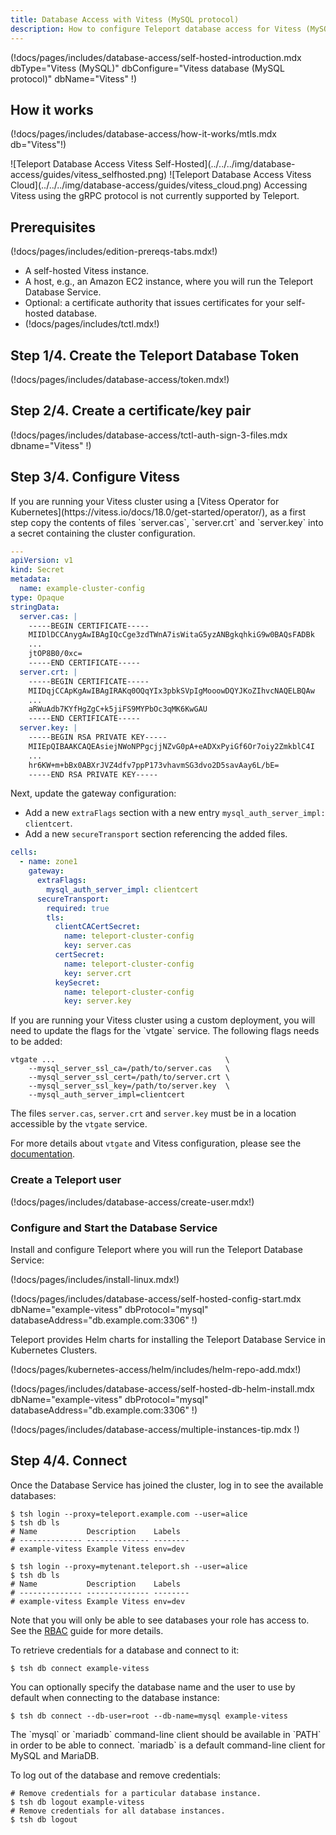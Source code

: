 ```yaml
---
title: Database Access with Vitess (MySQL protocol)
description: How to configure Teleport database access for Vitess (MySQL protocol)
---
```


(!docs/pages/includes/database-access/self-hosted-introduction.mdx dbType="Vitess (MySQL)" dbConfigure="Vitess database (MySQL protocol)" dbName="Vitess" !)

## How it works

(!docs/pages/includes/database-access/how-it-works/mtls.mdx db="Vitess"!)

<Tabs>
<TabItem scope={["oss", "enterprise"]} label="Self-Hosted">
![Teleport Database Access Vitess Self-Hosted](../../../img/database-access/guides/vitess_selfhosted.png)
</TabItem>
<TabItem scope={["cloud"]} label="Teleport Enterprise Cloud">
![Teleport Database Access Vitess Cloud](../../../img/database-access/guides/vitess_cloud.png)
</TabItem>

</Tabs>

<Notice type="note">
  Accessing Vitess using the gRPC protocol is not currently supported by
  Teleport.
</Notice>

## Prerequisites

(!docs/pages/includes/edition-prereqs-tabs.mdx!)

- A self-hosted Vitess instance.
- A host, e.g., an Amazon EC2 instance, where you will run the Teleport Database
  Service.
- Optional: a certificate authority that issues certificates for
  your self-hosted database.
- (!docs/pages/includes/tctl.mdx!)

## Step 1/4. Create the Teleport Database Token

(!docs/pages/includes/database-access/token.mdx!)

## Step 2/4. Create a certificate/key pair

(!docs/pages/includes/database-access/tctl-auth-sign-3-files.mdx dbname="Vitess" !)

## Step 3/4. Configure Vitess

<Tabs>
<TabItem label="Kubernetes operator">
If you are running your Vitess cluster using a [Vitess Operator for Kubernetes](https://vitess.io/docs/18.0/get-started/operator/),
as a first step copy the contents of files `server.cas`, `server.crt` and `server.key` into a secret containing the cluster configuration.

```yaml
---
apiVersion: v1
kind: Secret
metadata:
  name: example-cluster-config
type: Opaque
stringData:
  server.cas: |
    -----BEGIN CERTIFICATE-----
    MIIDlDCCAnygAwIBAgIQcCge3zdTWnA7isWitaG5yzANBgkqhkiG9w0BAQsFADBk
    ...
    jtOP8B0/0xc=
    -----END CERTIFICATE-----
  server.crt: |
    -----BEGIN CERTIFICATE-----
    MIIDqjCCApKgAwIBAgIRAKq0OQqYIx3pbkSVpIgMooowDQYJKoZIhvcNAQELBQAw
    ...
    aRWuAdb7KYfHgZgC+k5jiFS9MYPbOc3qMK6KwGAU
    -----END CERTIFICATE-----
  server.key: |
    -----BEGIN RSA PRIVATE KEY-----
    MIIEpQIBAAKCAQEAsiejNWoNPPgcjjNZvG0pA+eADXxPyiGf6Or7oiy2ZmkblC4I
    ...
    hr6KW+m+bBx0ABXrJVZ4dfv7ppP173vhavmSG3dvo2D5savAay6L/bE=
    -----END RSA PRIVATE KEY-----
```

Next, update the gateway configuration:

- Add a new `extraFlags` section with a new entry `mysql_auth_server_impl: clientcert`.
- Add a new `secureTransport` section referencing the added files.

```yaml
cells:
  - name: zone1
    gateway:
      extraFlags:
        mysql_auth_server_impl: clientcert
      secureTransport:
        required: true
        tls:
          clientCACertSecret:
            name: teleport-cluster-config
            key: server.cas
          certSecret:
            name: teleport-cluster-config
            key: server.crt
          keySecret:
            name: teleport-cluster-config
            key: server.key
```

</TabItem>
<TabItem label="Custom deployment">
If you are running your Vitess cluster using a custom deployment, you will need to update the flags for the `vtgate` service. The following flags needs to be added:

```
vtgate ...                                      \
    --mysql_server_ssl_ca=/path/to/server.cas   \
    --mysql_server_ssl_cert=/path/to/server.crt \
    --mysql_server_ssl_key=/path/to/server.key  \
    --mysql_auth_server_impl=clientcert
```

The files `server.cas`, `server.crt` and `server.key` must be in a location
accessible by the `vtgate` service.

For more details about `vtgate` and Vitess configuration, please see the
[documentation](https://vitess.io/docs/18.0/user-guides/configuration-basic/vtgate/).

</TabItem>
</Tabs>

### Create a Teleport user

(!docs/pages/includes/database-access/create-user.mdx!)

### Configure and Start the Database Service

Install and configure Teleport where you will run the Teleport Database Service:

<Tabs>
<TabItem label="Linux Server">

(!docs/pages/includes/install-linux.mdx!)

(!docs/pages/includes/database-access/self-hosted-config-start.mdx dbName="example-vitess" dbProtocol="mysql" databaseAddress="db.example.com:3306" !)

</TabItem>
<TabItem label="Kubernetes Cluster">
  Teleport provides Helm charts for installing the Teleport Database Service in Kubernetes Clusters.

(!docs/pages/kubernetes-access/helm/includes/helm-repo-add.mdx!)

(!docs/pages/includes/database-access/self-hosted-db-helm-install.mdx dbName="example-vitess" dbProtocol="mysql" databaseAddress="db.example.com:3306" !)

</TabItem>
</Tabs>

(!docs/pages/includes/database-access/multiple-instances-tip.mdx !)

## Step 4/4. Connect

Once the Database Service has joined the cluster, log in to see the available
databases:

<Tabs>
<TabItem scope={["oss", "enterprise"]} label="Self-Hosted">

```code
$ tsh login --proxy=teleport.example.com --user=alice
$ tsh db ls
# Name           Description    Labels
# -------------- -------------- --------
# example-vitess Example Vitess env=dev
```

</TabItem>
<TabItem scope={["cloud"]} label="Teleport Enterprise Cloud">

```code
$ tsh login --proxy=mytenant.teleport.sh --user=alice
$ tsh db ls
# Name           Description    Labels
# -------------- -------------- --------
# example-vitess Example Vitess env=dev
```

</TabItem>

</Tabs>

Note that you will only be able to see databases your role has access to. See
the [RBAC](../rbac.mdx) guide for more details.

To retrieve credentials for a database and connect to it:

```code
$ tsh db connect example-vitess
```

You can optionally specify the database name and the user to use by default when
connecting to the database instance:

```code
$ tsh db connect --db-user=root --db-name=mysql example-vitess
```

<Admonition type="note" title="Note">
  The `mysql` or `mariadb` command-line client should be available in `PATH` in
  order to be able to connect. `mariadb` is a default command-line client for
  MySQL and MariaDB.
</Admonition>

To log out of the database and remove credentials:

```code
# Remove credentials for a particular database instance.
$ tsh db logout example-vitess
# Remove credentials for all database instances.
$ tsh db logout
```
